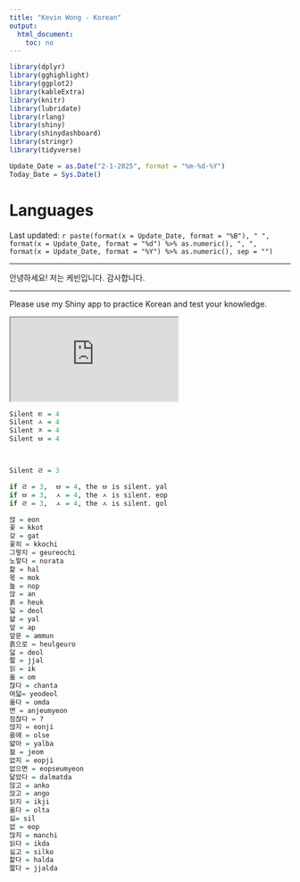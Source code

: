 ```yaml
---
title: "Kevin Wong - Korean"
output:
  html_document:
    toc: no
---
```


```r
library(dplyr)
library(gghighlight)
library(ggplot2)
library(kableExtra)
library(knitr)
library(lubridate)
library(rlang)
library(shiny)
library(shinydashboard)
library(stringr)
library(tidyverse)
```

```r
Update_Date = as.Date("2-1-2025", format = "%m-%d-%Y")
Today_Date = Sys.Date()
```


<style type="text/css">
body .main-container {
	max-width: 1080px !important;
}
</style>


<h1>Languages</h1>

<p class="last-updated">
Last updated: `r paste(format(x = Update_Date, format = "%B"), " ", format(x = Update_Date, format = "%d") %>% as.numeric(), ", ", format(x = Update_Date, format = "%Y") %>% as.numeric(), sep = "")`
</p>

***

<p class="korean">
안녕하세요! 저는 케빈입니다. 감사합니다.
</p>

***

<p class="last-updated">
Please use my Shiny app to practice Korean and test your knowledge.
</p>

<div class="shiny-container">
<iframe src="https://kevinjameswong.shinyapps.io/korean/">
</iframe>
</div>



```r
Silent ㅌ = 4
Silent ㅅ = 4
Silent ㅈ = 4
Silent ㅂ = 4



Silent ㄹ = 3

if ㄹ = 3,  ㅂ = 4, the ㅂ is silent. yal
if ㅂ = 3,  ㅅ = 4, the ㅅ is silent. eop
if ㄹ = 3,  ㅅ = 4, the ㅅ is silent. gol

얹 = eon
꽃 = kkot
갖 = gat
꽃히 = kkochi
그렇지 = geureochi
노랗다 = norata
핥 = hal
몫 = mok
놆 = nop
앉 = an
흙 = heuk
덟 = deol
얇 = yal
앞 = ap
앞문 = ammun
흙으로 = heulgeuro
덟 = deol
짧 = jjal
읽 = ik
옮 = om
찮다 = chanta
여덟= yeodeol
옮다 = omda
면 = anjeumyeon
점젆다 = ?
얹지 = eonji
옰에 = olse
얇아 = yalba
젊 = jeom
없지 = eopji
없으면 = eopseumyeon
닮았다 = dalmatda
않고 = anko
앉고 = ango
읽지 = ikji
옳다 = olta
싫= sil 
없 = eop
많지 = manchi
읽다 = ikda
싫고 = silko
핥다 = halda
짧다 = jjalda
```





